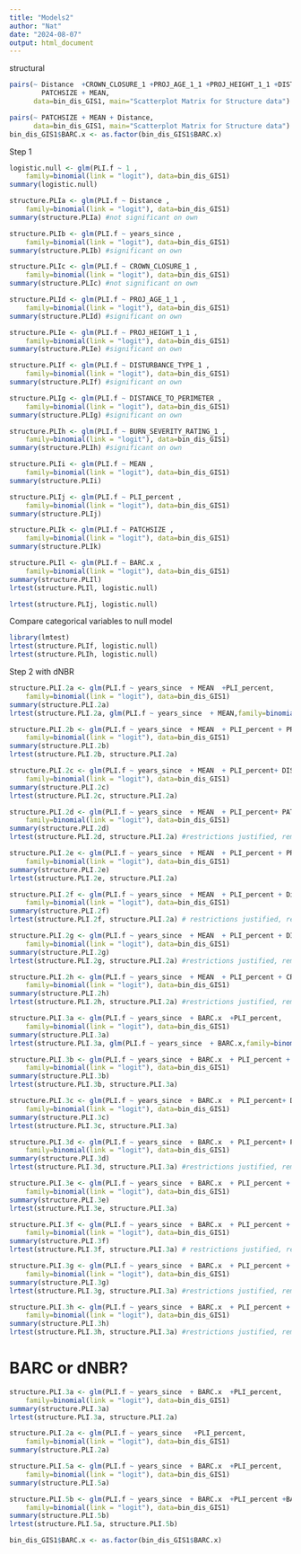 ```yaml
---
title: "Models2"
author: "Nat"
date: "2024-08-07"
output: html_document
---
```




structural

```r
pairs(~ Distance  +CROWN_CLOSURE_1 +PROJ_AGE_1_1 +PROJ_HEIGHT_1_1 +DISTANCE_TO_PERIMETER +
        PATCHSIZE + MEAN, 
      data=bin_dis_GIS1, main="Scatterplot Matrix for Structure data")

pairs(~ PATCHSIZE + MEAN + Distance, 
      data=bin_dis_GIS1, main="Scatterplot Matrix for Structure data")
bin_dis_GIS1$BARC.x <- as.factor(bin_dis_GIS1$BARC.x)
```


Step 1
```r

logistic.null <- glm(PLI.f ~ 1 ,
    family=binomial(link = "logit"), data=bin_dis_GIS1)
summary(logistic.null)

structure.PLIa <- glm(PLI.f ~ Distance ,
    family=binomial(link = "logit"), data=bin_dis_GIS1)
summary(structure.PLIa) #not significant on own

structure.PLIb <- glm(PLI.f ~ years_since ,
    family=binomial(link = "logit"), data=bin_dis_GIS1)
summary(structure.PLIb) #significant on own

structure.PLIc <- glm(PLI.f ~ CROWN_CLOSURE_1 ,
    family=binomial(link = "logit"), data=bin_dis_GIS1)
summary(structure.PLIc) #not significant on own

structure.PLId <- glm(PLI.f ~ PROJ_AGE_1_1 ,
    family=binomial(link = "logit"), data=bin_dis_GIS1)
summary(structure.PLId) #significant on own

structure.PLIe <- glm(PLI.f ~ PROJ_HEIGHT_1_1 ,
    family=binomial(link = "logit"), data=bin_dis_GIS1)
summary(structure.PLIe) #significant on own

structure.PLIf <- glm(PLI.f ~ DISTURBANCE_TYPE_1 ,
    family=binomial(link = "logit"), data=bin_dis_GIS1)
summary(structure.PLIf) #significant on own 

structure.PLIg <- glm(PLI.f ~ DISTANCE_TO_PERIMETER ,
    family=binomial(link = "logit"), data=bin_dis_GIS1)
summary(structure.PLIg) #significant on own

structure.PLIh <- glm(PLI.f ~ BURN_SEVERITY_RATING_1 ,
    family=binomial(link = "logit"), data=bin_dis_GIS1)
summary(structure.PLIh) #significant on own

structure.PLIi <- glm(PLI.f ~ MEAN ,
    family=binomial(link = "logit"), data=bin_dis_GIS1)
summary(structure.PLIi)

structure.PLIj <- glm(PLI.f ~ PLI_percent ,
    family=binomial(link = "logit"), data=bin_dis_GIS1)
summary(structure.PLIj)

structure.PLIk <- glm(PLI.f ~ PATCHSIZE ,
    family=binomial(link = "logit"), data=bin_dis_GIS1)
summary(structure.PLIk)

structure.PLIl <- glm(PLI.f ~ BARC.x ,
    family=binomial(link = "logit"), data=bin_dis_GIS1)
summary(structure.PLIl)
lrtest(structure.PLIl, logistic.null)

lrtest(structure.PLIj, logistic.null)

```
Compare categorical variables to null model
```r
library(lmtest)
lrtest(structure.PLIf, logistic.null)
lrtest(structure.PLIh, logistic.null)
```

Step 2 with dNBR
```r
structure.PLI.2a <- glm(PLI.f ~ years_since  + MEAN  +PLI_percent,
    family=binomial(link = "logit"), data=bin_dis_GIS1)
summary(structure.PLI.2a)
lrtest(structure.PLI.2a, glm(PLI.f ~ years_since  + MEAN,family=binomial(link = "logit"), data=bin_dis_GIS1))

structure.PLI.2b <- glm(PLI.f ~ years_since  + MEAN  + PLI_percent + PROJ_HEIGHT_1_1,
    family=binomial(link = "logit"), data=bin_dis_GIS1)
summary(structure.PLI.2b)
lrtest(structure.PLI.2b, structure.PLI.2a) 

structure.PLI.2c <- glm(PLI.f ~ years_since  + MEAN  + PLI_percent+ DISTANCE_TO_PERIMETER,
    family=binomial(link = "logit"), data=bin_dis_GIS1)
summary(structure.PLI.2c)
lrtest(structure.PLI.2c, structure.PLI.2a) 

structure.PLI.2d <- glm(PLI.f ~ years_since  + MEAN  + PLI_percent+ PATCHSIZE,
    family=binomial(link = "logit"), data=bin_dis_GIS1)
summary(structure.PLI.2d)
lrtest(structure.PLI.2d, structure.PLI.2a) #restrictions justified, remove PROJ_HEIGHT_1_1

structure.PLI.2e <- glm(PLI.f ~ years_since  + MEAN  + PLI_percent + PROJ_AGE_1_1,
    family=binomial(link = "logit"), data=bin_dis_GIS1)
summary(structure.PLI.2e)
lrtest(structure.PLI.2e, structure.PLI.2a)

structure.PLI.2f <- glm(PLI.f ~ years_since  + MEAN  + PLI_percent + Distance,
    family=binomial(link = "logit"), data=bin_dis_GIS1)
summary(structure.PLI.2f)
lrtest(structure.PLI.2f, structure.PLI.2a) # restrictions justified, remove SPECIES_CD_2_1

structure.PLI.2g <- glm(PLI.f ~ years_since  + MEAN  + PLI_percent + DISTURBANCE_TYPE_1,
    family=binomial(link = "logit"), data=bin_dis_GIS1)
summary(structure.PLI.2g)
lrtest(structure.PLI.2g, structure.PLI.2a) #restrictions justified, remove PROJ_HEIGHT_1_1

structure.PLI.2h <- glm(PLI.f ~ years_since  + MEAN  + PLI_percent + CROWN_CLOSURE_1,
    family=binomial(link = "logit"), data=bin_dis_GIS1)
summary(structure.PLI.2h)
lrtest(structure.PLI.2h, structure.PLI.2a) #restrictions justified, remove DISTANCE_TO_PERIMETER

```

```r
structure.PLI.3a <- glm(PLI.f ~ years_since  + BARC.x  +PLI_percent,
    family=binomial(link = "logit"), data=bin_dis_GIS1)
summary(structure.PLI.3a)
lrtest(structure.PLI.3a, glm(PLI.f ~ years_since  + BARC.x,family=binomial(link = "logit"), data=bin_dis_GIS1))

structure.PLI.3b <- glm(PLI.f ~ years_since  + BARC.x  + PLI_percent + PROJ_HEIGHT_1_1,
    family=binomial(link = "logit"), data=bin_dis_GIS1)
summary(structure.PLI.3b)
lrtest(structure.PLI.3b, structure.PLI.3a) 

structure.PLI.3c <- glm(PLI.f ~ years_since  + BARC.x  + PLI_percent+ DISTANCE_TO_PERIMETER,
    family=binomial(link = "logit"), data=bin_dis_GIS1)
summary(structure.PLI.3c)
lrtest(structure.PLI.3c, structure.PLI.3a) 

structure.PLI.3d <- glm(PLI.f ~ years_since  + BARC.x  + PLI_percent+ PATCHSIZE,
    family=binomial(link = "logit"), data=bin_dis_GIS1)
summary(structure.PLI.3d)
lrtest(structure.PLI.3d, structure.PLI.3a) #restrictions justified, remove PROJ_HEIGHT_1_1

structure.PLI.3e <- glm(PLI.f ~ years_since  + BARC.x  + PLI_percent + PROJ_AGE_1_1,
    family=binomial(link = "logit"), data=bin_dis_GIS1)
summary(structure.PLI.3e)
lrtest(structure.PLI.3e, structure.PLI.3a)

structure.PLI.3f <- glm(PLI.f ~ years_since  + BARC.x  + PLI_percent + Distance,
    family=binomial(link = "logit"), data=bin_dis_GIS1)
summary(structure.PLI.3f)
lrtest(structure.PLI.3f, structure.PLI.3a) # restrictions justified, remove SPECIES_CD_2_1

structure.PLI.3g <- glm(PLI.f ~ years_since  + BARC.x  + PLI_percent + DISTURBANCE_TYPE_1,
    family=binomial(link = "logit"), data=bin_dis_GIS1)
summary(structure.PLI.3g)
lrtest(structure.PLI.3g, structure.PLI.3a) #restrictions justified, remove PROJ_HEIGHT_1_1

structure.PLI.3h <- glm(PLI.f ~ years_since  + BARC.x  + PLI_percent + CROWN_CLOSURE_1,
    family=binomial(link = "logit"), data=bin_dis_GIS1)
summary(structure.PLI.3h)
lrtest(structure.PLI.3h, structure.PLI.3a) #restrictions justified, remove DISTANCE_TO_PERIMETER

```
# BARC or dNBR?

```r
structure.PLI.3a <- glm(PLI.f ~ years_since  + BARC.x  +PLI_percent,
    family=binomial(link = "logit"), data=bin_dis_GIS1)
summary(structure.PLI.3a)
lrtest(structure.PLI.3a, structure.PLI.2a)

structure.PLI.2a <- glm(PLI.f ~ years_since   +PLI_percent,
    family=binomial(link = "logit"), data=bin_dis_GIS1)
summary(structure.PLI.2a)

```
```r
structure.PLI.5a <- glm(PLI.f ~ years_since  + BARC.x  +PLI_percent,
    family=binomial(link = "logit"), data=bin_dis_GIS1)
summary(structure.PLI.5a)

structure.PLI.5b <- glm(PLI.f ~ years_since  + BARC.x  +PLI_percent +BARC.x*PLI_percent,
    family=binomial(link = "logit"), data=bin_dis_GIS1)
summary(structure.PLI.5b)
lrtest(structure.PLI.5a, structure.PLI.5b)

bin_dis_GIS1$BARC.x <- as.factor(bin_dis_GIS1$BARC.x)
```

